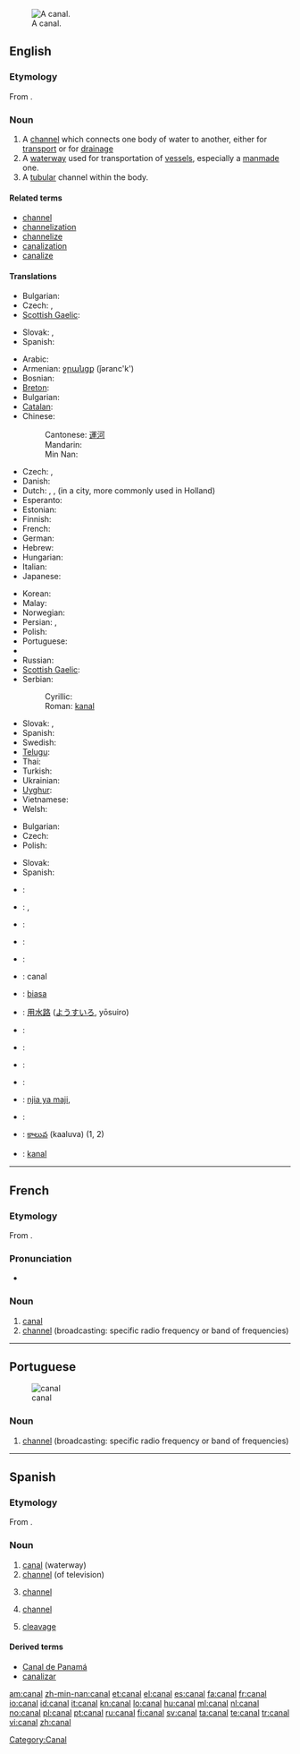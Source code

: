 [[Image:Mittellandkanal near minden germany.jpg|thumb|right|A canal.]]
==English==
{{wikipedia}}

===Etymology===
From {{etyl|la}} {{term|canalis|canālis|channel; canal|lang=la}}.

===Noun===
{{en-noun}}

# A [[channel]] which connects one body of water to another, either for [[transport]] or for [[drainage]]
# A [[waterway]] used for transportation of [[vessel]]s, especially a [[manmade]] one.
# A [[tubular]] channel within the body.

====Related terms====
* [[channel]]
* [[channelization]]
* [[channelize]]
* [[canalization]]
* [[canalize]]

====Translations====
{{trans-top|water bodies connection}}
* Bulgarian: {{t+|bg|канал|m|sc=Cyrl}}
* Czech: {{t-|cs|kanál|m}}, {{t-|cs|průplav|m}}
* [[Scottish Gaelic]]: {{t-|gd|canàl|m|xs=Scottish Gaelic}}
{{trans-mid}}
* Slovak: {{t-|sk|kanál|m}}, {{t-|sk|prieplav}}
* Spanish: {{t+|es|canal|m|f}}
{{trans-bottom}}

{{trans-top|waterway used for transportation of vessels}}
* Arabic: {{t-|ar|قناة|f|alt=قَنَاة|tr=qanā|sc=Arab}}
* Armenian: [[ջրանցք]] (ǰəranc'k')
* Bosnian: {{t-|bs|kanal|m}}
* [[Breton]]: {{t-|br|kanol|xs=Breton}}
* Bulgarian: {{t+|bg|канал|m|sc=Cyrl}}
* [[Catalan]]: {{t-|ca|canal|m}}
* Chinese:
*: Cantonese: [[運河]]
*: Mandarin: {{t-|cmn|运河|tr=yùnhé|sc=Hani}}
*: Min Nan: {{t-|nan|ūn-hô|xs=Min Nan}}
* Czech: {{t-|cs|kanál|m}}, {{t-|cs|průplav|m}}
* Danish: {{t-|da|kanal}}
* Dutch: {{t+|nl|kanaal|n}}, {{t+|nl|vaart|f}}, {{t-|nl|gracht|f}} (in a city, more commonly used in Holland)
* Esperanto: {{t|eo|kanalo|xs=Esperanto}}
* Estonian: {{t-|et|kanal}}
* Finnish: {{t+|fi|kanava}}
* French: {{t+|fr|canal|m}}
* German: {{t+|de|Kanal|m}}
* Hebrew: {{t-|he|תעלה|f|tr=te'ala|sc=Hebr}}
* Hungarian: {{t+|hu|csatorna}}
* Italian: {{t+|it|canale|m}}
* Japanese: {{t-|ja|運河|tr=うんが, unga|sc=Jpan}}
{{trans-mid}}
* Korean: {{t-|ko|운하|tr=unha|sc=Kore}}
* Malay: {{t-|ms|terusan|xs=Malay}}
* Norwegian: {{t+|no|kanal}}
* Persian: {{t+|fa|کانال|tr=kānāl|xs=Persian}}, {{t+|fa|آبراه|tr=ābrāh|xs=Persian}}
* Polish: {{t+|pl|kanał|m}}
* Portuguese: {{t+|pt|canal|m}}
* {{trreq|Romanian}}
* Russian: {{t+|ru|канал|m|tr=kanál|sc=Cyrl}}
* [[Scottish Gaelic]]: {{t-|gd|canàl|m|xs=Scottish Gaelic}}
* Serbian:
*: Cyrillic: {{t-|sr|канал|m|sc=Cyrl}}
*: Roman: [[kanal]] {{m}}
* Slovak: {{t-|sk|kanál|m}}, {{t-|sk|prieplav}}
* Spanish: {{t+|es|canal|m}}
* Swedish: {{t+|sv|kanal|c}}
* [[Telugu]]: {{t+|te|కాలువ|sc=Telu}}
* Thai: {{t-|th|คลอง|tr=klong}}
* Turkish: {{t+|tr|ark}}
* Ukrainian: {{t+|uk|канал|m|xs=Ukrainian}}
* [[Uyghur]]: {{ug-Arab|[[قانلا]]}}
* Vietnamese: {{t-|vi|kênh đào|xs=Vietnamese}}
* Welsh: {{t-|cy|camlas|xs=Welsh}}
{{trans-bottom}}

{{trans-top|a tubular channel within the body}}
* Bulgarian: {{t+|bg|канал|m|sc=Cyrl}}
* Czech: {{t-|cs|kanálek|m}}
* Polish: {{t+|pl|przewód|m}}
{{trans-mid}}
* Slovak: {{t-|sk|kanálok|m}}
* Spanish: {{t+|es|canal|m|f}}
{{trans-bottom}}

{{checktrans-top}}
* {{ttbc|Dutch Low Saxon}}: {{tø|nds-nl|knoal}}
* {{ttbc|Galician}}: {{t-|gl|Canle|xs=Galician}}, {{t-|gl|canle|xs=Galician}}
* {{ttbc|German:Pennsylvania}}: {{tø|pdc|kanaal}}
* {{ttbc|Hindi}}: {{t-|hi|नहर|xs=Hindi}}
* {{ttbc|Icelandic}}: {{t+|is|skurður}}
* {{ttbc|Interlingua}}: canal
* {{ttbc|Isthmus Zapotec}}: [[biasa]]
* {{ttbc|Japanese}}: [[用水路]] ([[ようすいろ]], yōsuiro)
* {{ttbc|Kurdish}}: {{t-|ku|cok}}
* {{ttbc|Latin}}: {{t-|la|fossa}}
* {{ttbc|Norwegian Nynorsk}}: {{t-|nn|kanal|xs=Norwegian Nynorsk}}
{{trans-mid}}
* {{ttbc|Samogitian}}: {{tø|bat-smg|kanals}}
* {{ttbc|Swahili}}: [[njia ya maji]], {{t+|sw|mfereji|xs=Swahili}}
* {{ttbc|Tamil}}: {{t-|ta|கால்வாய்|xs=Tamil}}
* {{ttbc|Telugu}}: [[కాలువ]] (kaaluva) (1, 2)
* {{ttbc|Turkish}}: [[kanal]]
{{trans-bottom}}

----

==French==

===Etymology===
From {{etyl|la|fr}} {{term|canalis|canālis|channel; canal|lang=la}}.

===Pronunciation===
* {{audio|Fr-canal.ogg|audio}}

===Noun===
{{fr-noun|m|plural=canaux}}

# [[#English|canal]]
# [[channel]] (broadcasting: specific radio frequency or band of frequencies)

[[Category:Canal]]

----

==Portuguese==
{{wikipedia|lang=pt}}
[[Image:Mittellandkanal near minden germany.jpg|thumb|canal]]

===Noun===
{{infl|pt|noun|g=m}}

# [[channel]] (broadcasting: specific radio frequency or band of frequencies)

{{tbot entry|Portuguese|channel|2008|April|pt}}

----

==Spanish==

===Etymology===
From {{etyl|la|es}} {{term|canalis|canālis|channel; canal|lang=la}}.

===Noun===
{{es-noun-m|p=canales}}

# [[#English|canal]] (waterway)
# [[channel]] (of television)
# {{communication|lang=es}} [[channel]]
# {{chemistry|lang=es}} [[channel]]
# [[cleavage]]

====Derived terms====
* [[Canal de Panamá]]
* [[canalizar]]

[[am:canal]]
[[zh-min-nan:canal]]
[[et:canal]]
[[el:canal]]
[[es:canal]]
[[fa:canal]]
[[fr:canal]]
[[io:canal]]
[[id:canal]]
[[it:canal]]
[[kn:canal]]
[[lo:canal]]
[[hu:canal]]
[[ml:canal]]
[[nl:canal]]
[[no:canal]]
[[pl:canal]]
[[pt:canal]]
[[ru:canal]]
[[fi:canal]]
[[sv:canal]]
[[ta:canal]]
[[te:canal]]
[[tr:canal]]
[[vi:canal]]
[[zh:canal]]
